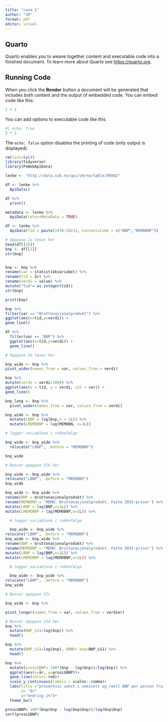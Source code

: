 ---
title: "case 1"
author: "20"
format: pdf
editor: visual
---

## Quarto

Quarto enables you to weave together content and executable code into a finished document. To learn more about Quarto see <https://quarto.org>.

## Running Code

When you click the **Render** button a document will be generated that includes both content and the output of embedded code. You can embed code like this:

```{r}
1 + 1
```

You can add options to executable code like this

```{r}
#| echo: true
2 * 2
```

The `echo: false` option disables the printing of code (only output is displayed).

```{r}
rm(list=ls())
library(tidyverse)
library(PxWebApiData)
```

```{r}
lenke <- "http://data.ssb.no/api/v0/no/table/09842"

df <- lenke %>%
  ApiData()

df %>%
  print()
```

```{r}
metadata <- lenke %>%
  ApiData(returnMetaData = TRUE)
```

```{r}
df <- lenke %>% 
  ApiData(Tid = paste(1970:2021), ContentsCode = c("BNP","MEMOBNP"))
```

```{r}
# Oppgave Ia løses her 
head(df[(1)])
bnp <- df[[1]]
str(bnp)


bnp <- bnp %>%
rename(var = statistikkvariabel) %>%
rename(tid = år) %>%
rename(verdi = value) %>%
mutate("tid"= as.integer(tid))
str(bnp)

print(bnp)

bnp %>%
filter(var == "Bruttonasjonalprodukt") %>%
ggplot(aes(x=tid,y=verdi)) +
geom_line()
```

```{r}
df %>%
  filter(var == "BNP") %>%
  ggplot(aes(x=tid,y=verdi)) +
  geom_line()
```

```{r}
# Oppgave Ib løses her 

bnp_wide <- bnp %>%
pivot_wider(names_from = var, values_from = verdi)

bnp %>%
mutate(verdi = verdi/1000) %>%
ggplot(aes(x = tid, y = verdi, col = var)) +
geom_line()

```

```{r}
bnp_long <- bnp %>%
  pivot_wider(names_from = var, values_from = verdi)
```

```{r}
bnp_wide <- bnp %>%
  mutate(LBNP = lag(bnp,n = 1L)) %>%
  mutate(LMEMOBNP = lag(MEMOBN, n=1L))

# legger variablene i rekkefølge

bnp_wide <- bnp_wide %>%
  relocate("LBNP", .before = "MEMOBNP")

bnp_wide
```

```{r}
# Besvar oppgave IIb her 

bnp_wide <- bnp_wide %>%
relocate("LBNP", .before = "MEMOBNP")
bnp_wide

bnp_wide <- bnp_wide %>%
rename(BNP = bruttonasjonalprodukt) %>%
rename(MEMOBNP = 'MEMO: Bruttonasjonalprodukt. Faste 2015-priser') %>%
mutate(LBNP = lag(BNP,n=1L)) %>%
mutate(LMEMOBNP = lag(MEMOBNP,n=1L)) %>%

  # legger variablene i rekkefølge

  bnp_wide <- bnp_wide %>%
relocate("LBNP", .before = "MEMOBNP")
bnp_wide <- bnp_wide %>%
rename(BNP = bruttonasjonalprodukt) %>%
rename(MEMOBNP = 'MEMO: Bruttonasjonalprodukt. Faste 2015-priser') %>%
mutate(LBNP = lag(BNP,n=1L)) %>%
mutate(LMEMOBNP = lag(MEMOBNP,n=1L)) %>%

  # legger variablene i rekkefølge

  bnp_wide <- bnp_wide %>%
relocate("LBNP", .before = "MEMOBNP")
bnp_wide
```

```{r}
# Besvar oppgave IIc 

bnp_wide <- bnp %>%

pivot_longer(names_from = var, values_from = verdier)
```

```{r}
# Besvar oppgave IId her
bnp %>%
  mutate(BNP_LG1=log(bnp)) %>%
  head()

bnp %>%
  mutate(BNP_LG1=log(bnp), dBNP= bnp=BNP_LG1) %>%
  head()

bnp %>%
  mutate(prosLGBNP= 100*(bnp - log(bnp))/log(bnp)) %>%
  ggplot(aes(x=år, y=prosLGBNP))+
  geom_line(color= red)+
  scale_y_continuous(labels = scales::comma)+
  labs(title ="prosentvis vekst i nominelt og reelt BNP per person fra 1970 til 2021", 
       x= "år"
       y="endring i%")+
  theme_bw()

prosLGBNP= 100*(bnp$bnp - log(bnp$bnp))/log(bnp$bnp)
sort(prosLGBNP)
```
